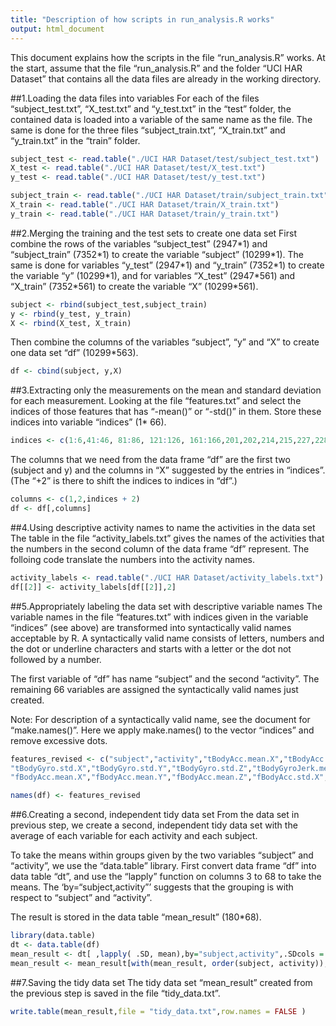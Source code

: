```yaml
---
title: "Description of how scripts in run_analysis.R works"
output: html_document
---
```

This document explains how the scripts in the file "run_analysis.R" works. At the start, assume that the file "run_analysis.R" and the folder "UCI HAR Dataset" that contains all the data files are already in the working directory.

##1.Loading the data files into variables
For each of the files "subject_test.txt", "X_test.txt" and "y_test.txt" in the "test" folder, the contained data is loaded into a variable of the same name as the file. The same is done for the three files "subject_train.txt", "X_train.txt" and "y_train.txt" in the "train" folder. 

```r
subject_test <- read.table("./UCI HAR Dataset/test/subject_test.txt")
X_test <- read.table("./UCI HAR Dataset/test/X_test.txt")
y_test <- read.table("./UCI HAR Dataset/test/y_test.txt")

subject_train <- read.table("./UCI HAR Dataset/train/subject_train.txt")
X_train <- read.table("./UCI HAR Dataset/train/X_train.txt")
y_train <- read.table("./UCI HAR Dataset/train/y_train.txt")
```


##2.Merging the training and the test sets to create one data set
First combine the rows of the variables "subject_test" (2947\*1) and "subject_train" (7352\*1) to create the variable "subject" (10299\*1). The same is done for variables "y_test" (2947\*1) and "y_train" (7352\*1) to create the variable "y" (10299\*1), and for variables "X_test" (2947\*561) and "X_train" (7352\*561) to create the variable "X" (10299\*561).

```r
subject <- rbind(subject_test,subject_train)
y <- rbind(y_test, y_train)
X <- rbind(X_test, X_train)
```

Then combine the columns of the variables "subject", "y" and "X" to create one data set "df" (10299\*563).

```r
df <- cbind(subject, y,X)
```

##3.Extracting only the measurements on the mean and standard deviation for each measurement.
Looking at the file "features.txt" and select the indices of those features that has "-mean()" or "-std()" in them. Store these  indices into variable "indices" (1\* 66).

```r
indices <- c(1:6,41:46, 81:86, 121:126, 161:166,201,202,214,215,227,228,240,241,253,254,266:271,345:350,424:429,503,504,516,517,529,530,542,543)
```

The columns that we need from the data frame "df" are the first two (subject and y) and the columns in "X" suggested by the entries in "indices". (The "+2" is there to shift the indices to indices in "df".)

```r
columns <- c(1,2,indices + 2)
df <- df[,columns]
```

##4.Using descriptive activity names to name the activities in the data set
The table in the file "activity_labels.txt" gives the names of the activities that the numbers in the second column of the data frame "df" represent. The folloing code translate the numbers into the activity names.

```r
activity_labels <- read.table("./UCI HAR Dataset/activity_labels.txt")
df[[2]] <- activity_labels[df[[2]],2]
```

##5.Appropriately labeling the data set with descriptive variable names
The variable names in the file "features.txt" with indices given in the variable "indices" (see above) are transformed into syntactically valid names acceptable by R. A syntactically valid name consists of letters, numbers and the dot or underline characters and starts with a letter or the dot not followed by a number. 

The first variable of "df" has name "subject" and the second "activity". The remaining 66 variables are assigned the syntactically valid names just created. 

Note: For description of a syntactically valid name, see the document for "make.names()". Here we apply make.names() to the vector "indices" and remove excessive dots.
```r
features_revised <- c("subject","activity","tBodyAcc.mean.X","tBodyAcc.mean.Y","tBodyAcc.mean.Z","tBodyAcc.std.X","tBodyAcc.std.Y","tBodyAcc.std.Z","tGravityAcc.mean.X","tGravityAcc.mean.Y","tGravityAcc.mean.Z","tGravityAcc.std.X","tGravityAcc.std.Y","tGravityAcc.std.Z","tBodyAccJerk.mean.X","tBodyAccJerk.mean.Y","tBodyAccJerk.mean.Z","tBodyAccJerk.std.X","tBodyAccJerk.std.Y","tBodyAccJerk.std.Z","tBodyGyro.mean.X","tBodyGyro.mean.Y","tBodyGyro.mean.Z",
"tBodyGyro.std.X","tBodyGyro.std.Y","tBodyGyro.std.Z","tBodyGyroJerk.mean.X","tBodyGyroJerk.mean.Y","tBodyGyroJerk.mean.Z","tBodyGyroJerk.std.X","tBodyGyroJerk.std.Y","tBodyGyroJerk.std.Z","tBodyAccMag.mean","tBodyAccMag.std","tGravityAccMag.mean","tGravityAccMag.std","tBodyAccJerkMag.mean","tBodyAccJerkMag.std","tBodyGyroMag.mean","tBodyGyroMag.std","tBodyGyroJerkMag.mean","tBodyGyroJerkMag.std",
"fBodyAcc.mean.X","fBodyAcc.mean.Y","fBodyAcc.mean.Z","fBodyAcc.std.X","fBodyAcc.std.Y","fBodyAcc.std.Z","fBodyAccJerk.mean.X","fBodyAccJerk.mean.Y","fBodyAccJerk.mean.Z","fBodyAccJerk.std.X","fBodyAccJerk.std.Y","fBodyAccJerk.std.Z","fBodyGyro.mean.X","fBodyGyro.mean.Y","fBodyGyro.mean.Z","fBodyGyro.std.X","fBodyGyro.std.Y","fBodyGyro.std.Z","fBodyAccMag.mean","fBodyAccMag.std","fBodyAccJerkMag.mean","fBodyAccJerkMag.std","fBodyGyroMag.mean", "fBodyGyroMag.std", "fBodyGyroJerkMag.mean", "fBodyGyroJerkMag.std")

names(df) <- features_revised 
```

##6.Creating a second, independent tidy data set
From the data set in previous step, we create a second, independent tidy data set with the average of each variable for each activity and each subject.

To take the means within groups given by the two variables "subject" and "activity", we use the "data.table"
library. First convert data frame "df" into data table "dt", and use the "lapply" function on columns 3 to 68 to take the means. The 'by="subject,activity"' suggests that the grouping is with respect to "subject" and "activity".

The result is stored in the data table "mean_result" (180\*68).

```r
library(data.table)
dt <- data.table(df)
mean_result <- dt[ ,lapply( .SD, mean),by="subject,activity",.SDcols = 3:68]
mean_result <- mean_result[with(mean_result, order(subject, activity)), ]
```

##7.Saving the tidy data set
The tidy data set "mean_result" created from the previous step is saved in the file "tidy_data.txt". 

```r
write.table(mean_result,file = "tidy_data.txt",row.names = FALSE )
```
